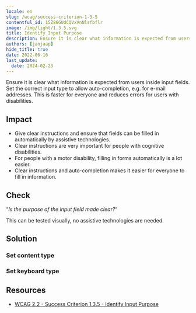 ```yaml
---
locale: en
slug: /wcag/success-criterion-1-3-5
contentful_id: 15Z86GUdCQVxVnNlsfbflr
image: /img/light/1.3.5.svg
title: Identify Input Purpose
description: Ensure it is clear what information is expected from users inside input fields.
authors: [janjaap]
hide_title: true
date: 2022-06-16
last_update:
  date: 2024-02-23
---
```


<Hero
  title="Identify Input Purpose"
  imageSrc="/img/light/1.3.5.svg"
  alt="WCAG 1.3.5 - Logo"
  prefix="Success Criterion 1.3.5"
  suffix="Level AA"
/>

Ensure it is clear what information is expected from users inside input fields. Set the correct input type to allow auto-completion, e.g. for e-mail addresses. This is faster for everyone and reduces errors for users with disabilities.

## Impact

- Give clear instructions and ensure that fields can be filled in automatically by assistive technologies.
- Clear instructions are very important for people with cognitive disabilities.
- For people with a motor disability, filling in forms automatically is a lot easier.
- Clear instructions and auto-completion makes it easier for everyone to fill in information.

## Check

“*Is the purpose of the input field made clear?*“

This can be tested visually, no assistive technologies are needed.

## Solution

### Set content type

<CodeSample id="input-content-type" locale="en"/>

### Set keyboard type

<CodeSample id="input-keyboard-type" locale="en"/>

## Resources

- [WCAG 2.2 - Success Criterion 1.3.5 - Identify Input Purpose](https://www.w3.org/TR/WCAG22/#identify-input-purpose)
